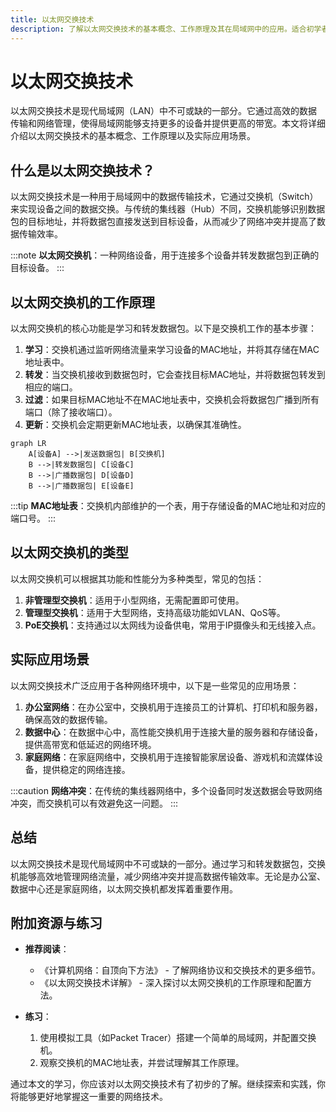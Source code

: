 ```yaml
---
title: 以太网交换技术
description: 了解以太网交换技术的基本概念、工作原理及其在局域网中的应用。适合初学者学习以太网交换的基础知识。
---
```


# 以太网交换技术

以太网交换技术是现代局域网（LAN）中不可或缺的一部分。它通过高效的数据传输和网络管理，使得局域网能够支持更多的设备并提供更高的带宽。本文将详细介绍以太网交换技术的基本概念、工作原理以及实际应用场景。

## 什么是以太网交换技术？

以太网交换技术是一种用于局域网中的数据传输技术，它通过交换机（Switch）来实现设备之间的数据交换。与传统的集线器（Hub）不同，交换机能够识别数据包的目标地址，并将数据包直接发送到目标设备，从而减少了网络冲突并提高了数据传输效率。

:::note
**以太网交换机**：一种网络设备，用于连接多个设备并转发数据包到正确的目标设备。
:::

## 以太网交换机的工作原理

以太网交换机的核心功能是学习和转发数据包。以下是交换机工作的基本步骤：

1. **学习**：交换机通过监听网络流量来学习设备的MAC地址，并将其存储在MAC地址表中。
2. **转发**：当交换机接收到数据包时，它会查找目标MAC地址，并将数据包转发到相应的端口。
3. **过滤**：如果目标MAC地址不在MAC地址表中，交换机会将数据包广播到所有端口（除了接收端口）。
4. **更新**：交换机会定期更新MAC地址表，以确保其准确性。

```mermaid
graph LR
    A[设备A] -->|发送数据包| B[交换机]
    B -->|转发数据包| C[设备C]
    B -->|广播数据包| D[设备D]
    B -->|广播数据包| E[设备E]
```

:::tip
**MAC地址表**：交换机内部维护的一个表，用于存储设备的MAC地址和对应的端口号。
:::

## 以太网交换机的类型

以太网交换机可以根据其功能和性能分为多种类型，常见的包括：

1. **非管理型交换机**：适用于小型网络，无需配置即可使用。
2. **管理型交换机**：适用于大型网络，支持高级功能如VLAN、QoS等。
3. **PoE交换机**：支持通过以太网线为设备供电，常用于IP摄像头和无线接入点。

## 实际应用场景

以太网交换技术广泛应用于各种网络环境中，以下是一些常见的应用场景：

1. **办公室网络**：在办公室中，交换机用于连接员工的计算机、打印机和服务器，确保高效的数据传输。
2. **数据中心**：在数据中心中，高性能交换机用于连接大量的服务器和存储设备，提供高带宽和低延迟的网络环境。
3. **家庭网络**：在家庭网络中，交换机用于连接智能家居设备、游戏机和流媒体设备，提供稳定的网络连接。

:::caution
**网络冲突**：在传统的集线器网络中，多个设备同时发送数据会导致网络冲突，而交换机可以有效避免这一问题。
:::

## 总结

以太网交换技术是现代局域网中不可或缺的一部分。通过学习和转发数据包，交换机能够高效地管理网络流量，减少网络冲突并提高数据传输效率。无论是办公室、数据中心还是家庭网络，以太网交换机都发挥着重要作用。

## 附加资源与练习

- **推荐阅读**：
  - 《计算机网络：自顶向下方法》 - 了解网络协议和交换技术的更多细节。
  - 《以太网交换技术详解》 - 深入探讨以太网交换机的工作原理和配置方法。

- **练习**：
  1. 使用模拟工具（如Packet Tracer）搭建一个简单的局域网，并配置交换机。
  2. 观察交换机的MAC地址表，并尝试理解其工作原理。

通过本文的学习，你应该对以太网交换技术有了初步的了解。继续探索和实践，你将能够更好地掌握这一重要的网络技术。